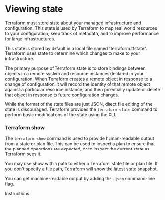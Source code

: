 # Viewing state

Terraform must store state about your managed infrastructure and configuration. 
This state is used by Terraform to map real world resources to your configuration, keep track of metadata, and to improve performance for large infrastructures.

This state is stored by default in a local file named "terraform.tfstate".
Terraform uses state to determine which changes to make to your infrastructure.

The primary purpose of Terraform state is to store bindings between objects in a remote system and resource instances declared in your configuration. 
When Terraform creates a remote object in response to a change of configuration, it will record the identity of that remote object against a particular resource instance, and then potentially update or delete that object in response to future configuration changes.

While the format of the state files are just JSON, direct file editing of the state is discouraged. 
Terraform provides the `terraform state` command to perform basic modifications of the state using the CLI.

### Terraform show

The `terraform show` command is used to provide human-readable output from a state or plan file. 
This can be used to inspect a plan to ensure that the planned operations are expected, or to inspect the current state as Terraform sees it.

You may use show with a path to either a Terraform state file or plan file. 
If you don't specify a file path, Terraform will show the latest state snapshot.

You can get machine-readable output by adding the `-json` command-line flag.

<Task>
  <Instructions>
    Instructions
  </Instructions>
  <Conditions>
    <Condition status="success" description="The resource is destroyed" />
    <Condition status="fail" description="The state does not contain the resource" />
  </Conditions>
</Task>